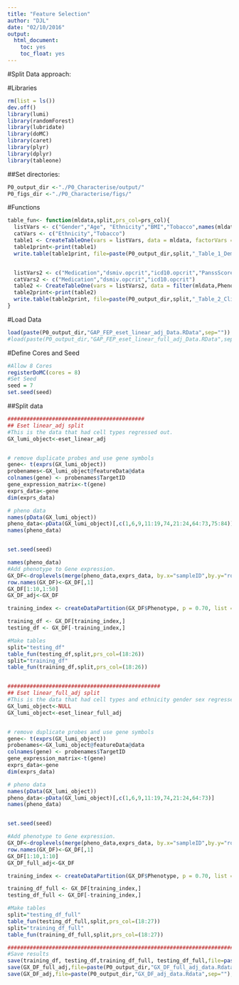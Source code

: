 ```yaml
---
title: "Feature Selection"
author: "DJL"
date: "02/10/2016"
output:
  html_document:
    toc: yes
    toc_float: yes
---
```


#Split Data approach:

#Libraries
```r
rm(list = ls())
dev.off()
library(lumi)
library(randomForest)
library(lubridate)
library(doMC)
library(caret)
library(plyr)
library(dplyr)
library(tableone)

```


##Set directories:
```r

P0_output_dir <-"./P0_Characterise/output/"
P0_figs_dir <-"./P0_Characterise/figs/"

```



#Functions
```r

table_fun<- function(mldata,split,prs_col=prs_col){
  listVars <- c("Gender","Age", "Ethnicity","BMI","Tobacco",names(mldata)[prs_col])
  catVars <- c("Ethnicity","Tobacco")
  table1 <- CreateTableOne(vars = listVars, data = mldata, factorVars = catVars,strata=c("Phenotype"),includeNA = T)
  table1print<-print(table1)
  write.table(table1print, file=paste(P0_output_dir,split,"_Table_1_Demographics.tsv",sep=""),row.names=T,quote=FALSE,sep = "\t")


  listVars2 <- c("Medication","dsmiv.opcrit","icd10.opcrit","PanssScore","PanssPositive","PanssNegative","PanssPsycho")
  catVars2 <- c("Medication","dsmiv.opcrit","icd10.opcrit")
  table2 <- CreateTableOne(vars = listVars2, data = filter(mldata,Phenotype=="FEP"), factorVars = catVars2,includeNA = T)
  table2print<-print(table2)
  write.table(table2print, file=paste(P0_output_dir,split,"_Table_2_Clinicalinformation.tsv",sep=""),row.names=T,quote=FALSE,sep = "\t")
}
```



#Load Data
```r

load(paste(P0_output_dir,"GAP_FEP_eset_linear_adj_Data.RData",sep=""))
#load(paste(P0_output_dir,"GAP_FEP_eset_linear_full_adj_Data.RData",sep=""))


```

#Define Cores and Seed
```r
#Allow 8 Cores
registerDoMC(cores = 8) 
#Set Seed
seed = 7
set.seed(seed)

```


##Split data
```r

###########################################
## Eset linear_adj split 
#This is the data that had cell types regressed out.
GX_lumi_object<-eset_linear_adj


# remove duplicate probes and use gene symbols
gene<- t(exprs(GX_lumi_object))
probenames<-GX_lumi_object@featureData@data
colnames(gene) <- probenames$TargetID
gene_expression_matrix<-t(gene)
exprs_data<-gene
dim(exprs_data)

# pheno data
names(pData(GX_lumi_object))
pheno_data<-pData(GX_lumi_object)[,c(1,6,9,11:19,74,21:24,64:73,75:84)]
names(pheno_data)


set.seed(seed)

names(pheno_data)
#Add phenotype to Gene expression. 
GX_DF<-droplevels(merge(pheno_data,exprs_data, by.x="sampleID",by.y="row.names"))
row.names(GX_DF)<-GX_DF[,1]
GX_DF[1:10,1:50]
GX_DF_adj<-GX_DF

training_index <- createDataPartition(GX_DF$Phenotype, p = 0.70, list = F)

training_df <- GX_DF[training_index,]
testing_df <- GX_DF[-training_index,]

#Make tables
split="testing_df"
table_fun(testing_df,split,prs_col=(18:26))
split="training_df"
table_fun(training_df,split,prs_col=(18:26))


################################################
## Eset linear_full_adj split 
#This is the data that had cell types and ethnicity gender sex regressed out
GX_lumi_object<-NULL
GX_lumi_object<-eset_linear_full_adj


# remove duplicate probes and use gene symbols
gene<- t(exprs(GX_lumi_object))
probenames<-GX_lumi_object@featureData@data
colnames(gene) <- probenames$TargetID
gene_expression_matrix<-t(gene)
exprs_data<-gene
dim(exprs_data)

# pheno data
names(pData(GX_lumi_object))
pheno_data<-pData(GX_lumi_object)[,c(1,6,9,11:19,74,21:24,64:73)]
names(pheno_data)


set.seed(seed)

#Add phenotype to Gene expression. 
GX_DF<-droplevels(merge(pheno_data,exprs_data, by.x="sampleID",by.y="row.names"))
row.names(GX_DF)<-GX_DF[,1]
GX_DF[1:10,1:10]
GX_DF_full_adj<-GX_DF

training_index <- createDataPartition(GX_DF$Phenotype, p = 0.70, list = F)

training_df_full <- GX_DF[training_index,]
testing_df_full <- GX_DF[-training_index,]

#Make tables
split="testing_df_full"
table_fun(testing_df_full,split,prs_col=(18:27))
split="training_df_full"
table_fun(training_df_full,split,prs_col=(18:27))

###########################################################################
#Save results
save(training_df, testing_df,training_df_full, testing_df_full,file=paste(P0_output_dir,"Train_and_Test_data.Rdata",sep=""), compress = T)
save(GX_DF_full_adj,file=paste(P0_output_dir,"GX_DF_full_adj_data.Rdata",sep=""), compress = T)
save(GX_DF_adj,file=paste(P0_output_dir,"GX_DF_adj_data.Rdata",sep=""), compress = T)





```
